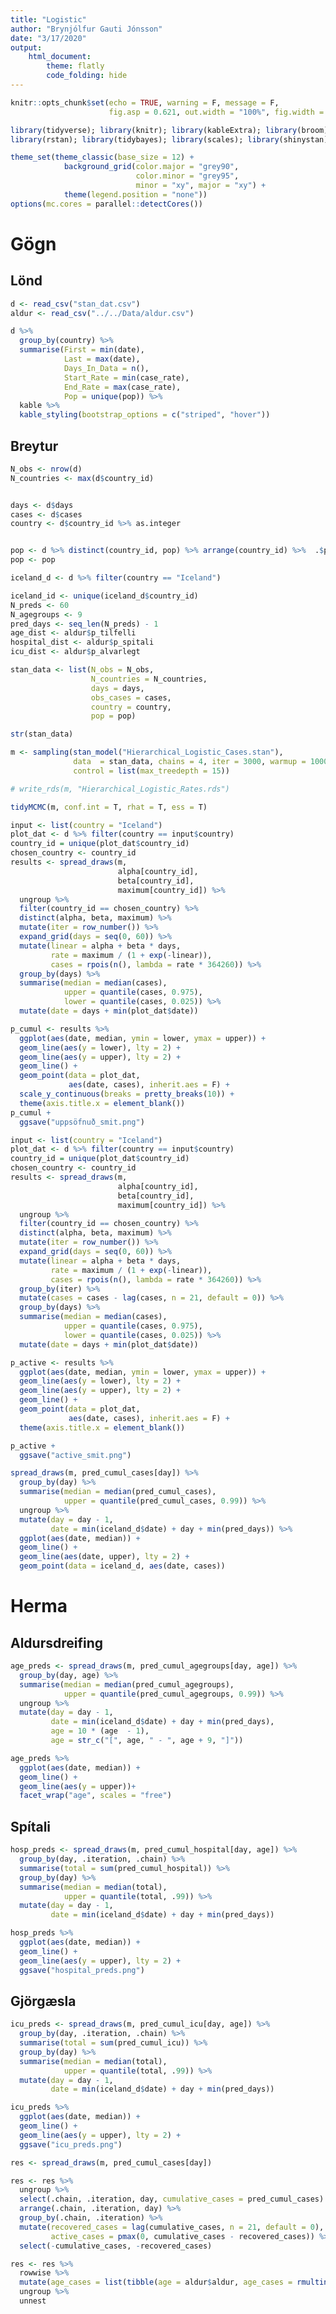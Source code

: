```yaml
---
title: "Logistic"
author: "Brynjólfur Gauti Jónsson"
date: "3/17/2020"
output: 
    html_document:
        theme: flatly
        code_folding: hide
---
```


```r
knitr::opts_chunk$set(echo = TRUE, warning = F, message = F, 
                      fig.asp = 0.621, out.width = "100%", fig.width = 8)

library(tidyverse); library(knitr); library(kableExtra); library(broom); library(cowplot); 
library(rstan); library(tidybayes); library(scales); library(shinystan)

theme_set(theme_classic(base_size = 12) + 
            background_grid(color.major = "grey90", 
                            color.minor = "grey95", 
                            minor = "xy", major = "xy") +
            theme(legend.position = "none"))
options(mc.cores = parallel::detectCores())
```


# Gögn

## Lönd

```r
d <- read_csv("stan_dat.csv")
aldur <- read_csv("../../Data/aldur.csv")

d %>% 
  group_by(country) %>% 
  summarise(First = min(date),
            Last = max(date),
            Days_In_Data = n(),
            Start_Rate = min(case_rate),
            End_Rate = max(case_rate),
            Pop = unique(pop)) %>% 
  kable %>% 
  kable_styling(bootstrap_options = c("striped", "hover"))
```


## Breytur

```r
N_obs <- nrow(d)
N_countries <- max(d$country_id)


days <- d$days
cases <- d$cases
country <- d$country_id %>% as.integer


pop <- d %>% distinct(country_id, pop) %>% arrange(country_id) %>%  .$pop
pop <- pop

iceland_d <- d %>% filter(country == "Iceland")

iceland_id <- unique(iceland_d$country_id)
N_preds <- 60
N_agegroups <- 9
pred_days <- seq_len(N_preds) - 1
age_dist <- aldur$p_tilfelli
hospital_dist <- aldur$p_spitali
icu_dist <- aldur$p_alvarlegt

stan_data <- list(N_obs = N_obs,
                  N_countries = N_countries,
                  days = days, 
                  obs_cases = cases, 
                  country = country,
                  pop = pop)
```

```r
str(stan_data)
```


```r
m <- sampling(stan_model("Hierarchical_Logistic_Cases.stan"), 
              data  = stan_data, chains = 4, iter = 3000, warmup = 1000,
              control = list(max_treedepth = 15))

# write_rds(m, "Hierarchical_Logistic_Rates.rds")
```

```r
tidyMCMC(m, conf.int = T, rhat = T, ess = T)
```


```r
input <- list(country = "Iceland")
plot_dat <- d %>% filter(country == input$country)
country_id = unique(plot_dat$country_id)
chosen_country <- country_id
results <- spread_draws(m, 
                        alpha[country_id],
                        beta[country_id], 
                        maximum[country_id]) %>% 
  ungroup %>% 
  filter(country_id == chosen_country) %>% 
  distinct(alpha, beta, maximum) %>% 
  mutate(iter = row_number()) %>% 
  expand_grid(days = seq(0, 60)) %>% 
  mutate(linear = alpha + beta * days,
         rate = maximum / (1 + exp(-linear)),
         cases = rpois(n(), lambda = rate * 364260)) %>% 
  group_by(days) %>% 
  summarise(median = median(cases),
            upper = quantile(cases, 0.975),
            lower = quantile(cases, 0.025)) %>% 
  mutate(date = days + min(plot_dat$date))

p_cumul <- results %>% 
  ggplot(aes(date, median, ymin = lower, ymax = upper)) +
  geom_line(aes(y = lower), lty = 2) +
  geom_line(aes(y = upper), lty = 2) +
  geom_line() +
  geom_point(data = plot_dat,
             aes(date, cases), inherit.aes = F) +
  scale_y_continuous(breaks = pretty_breaks(10)) +
  theme(axis.title.x = element_blank())
p_cumul +
  ggsave("uppsöfnuð_smit.png")
```

```r
input <- list(country = "Iceland")
plot_dat <- d %>% filter(country == input$country)
country_id = unique(plot_dat$country_id)
chosen_country <- country_id
results <- spread_draws(m, 
                        alpha[country_id],
                        beta[country_id], 
                        maximum[country_id]) %>% 
  ungroup %>% 
  filter(country_id == chosen_country) %>% 
  distinct(alpha, beta, maximum) %>% 
  mutate(iter = row_number()) %>% 
  expand_grid(days = seq(0, 60)) %>% 
  mutate(linear = alpha + beta * days,
         rate = maximum / (1 + exp(-linear)),
         cases = rpois(n(), lambda = rate * 364260)) %>% 
  group_by(iter) %>% 
  mutate(cases = cases - lag(cases, n = 21, default = 0)) %>% 
  group_by(days) %>% 
  summarise(median = median(cases),
            upper = quantile(cases, 0.975),
            lower = quantile(cases, 0.025)) %>% 
  mutate(date = days + min(plot_dat$date))

p_active <- results %>% 
  ggplot(aes(date, median, ymin = lower, ymax = upper)) +
  geom_line(aes(y = lower), lty = 2) +
  geom_line(aes(y = upper), lty = 2) +
  geom_line() +
  geom_point(data = plot_dat,
             aes(date, cases), inherit.aes = F) +
  theme(axis.title.x = element_blank())

p_active +
  ggsave("active_smit.png")
```

```r
spread_draws(m, pred_cumul_cases[day]) %>% 
  group_by(day) %>% 
  summarise(median = median(pred_cumul_cases),
            upper = quantile(pred_cumul_cases, 0.99)) %>% 
  ungroup %>% 
  mutate(day = day - 1,
         date = min(iceland_d$date) + day + min(pred_days)) %>% 
  ggplot(aes(date, median)) +
  geom_line() +
  geom_line(aes(date, upper), lty = 2) +
  geom_point(data = iceland_d, aes(date, cases))
```


# Herma

## Aldursdreifing

```r
age_preds <- spread_draws(m, pred_cumul_agegroups[day, age]) %>% 
  group_by(day, age) %>% 
  summarise(median = median(pred_cumul_agegroups),
            upper = quantile(pred_cumul_agegroups, 0.99)) %>% 
  ungroup %>% 
  mutate(day = day - 1,
         date = min(iceland_d$date) + day + min(pred_days),
         age = 10 * (age  - 1),
         age = str_c("[", age, " - ", age + 9, "]"))

age_preds %>% 
  ggplot(aes(date, median)) +
  geom_line() +
  geom_line(aes(y = upper))+ 
  facet_wrap("age", scales = "free")
```


## Spítali

```r
hosp_preds <- spread_draws(m, pred_cumul_hospital[day, age]) %>% 
  group_by(day, .iteration, .chain) %>% 
  summarise(total = sum(pred_cumul_hospital)) %>% 
  group_by(day) %>% 
  summarise(median = median(total),
            upper = quantile(total, .99)) %>% 
  mutate(day = day - 1,
         date = min(iceland_d$date) + day + min(pred_days))

hosp_preds %>% 
  ggplot(aes(date, median)) +
  geom_line() +
  geom_line(aes(y = upper), lty = 2) +
  ggsave("hospital_preds.png")
```

## Gjörgæsla

```r
icu_preds <- spread_draws(m, pred_cumul_icu[day, age]) %>% 
  group_by(day, .iteration, .chain) %>% 
  summarise(total = sum(pred_cumul_icu)) %>% 
  group_by(day) %>% 
  summarise(median = median(total),
            upper = quantile(total, .99)) %>% 
  mutate(day = day - 1,
         date = min(iceland_d$date) + day + min(pred_days))

icu_preds %>% 
  ggplot(aes(date, median)) +
  geom_line() +
  geom_line(aes(y = upper), lty = 2) +
  ggsave("icu_preds.png")
```

```r
res <- spread_draws(m, pred_cumul_cases[day])

res <- res %>% 
  ungroup %>% 
  select(.chain, .iteration, day, cumulative_cases = pred_cumul_cases) %>% 
  arrange(.chain, .iteration, day) %>% 
  group_by(.chain, .iteration) %>% 
  mutate(recovered_cases = lag(cumulative_cases, n = 21, default = 0),
         active_cases = pmax(0, cumulative_cases - recovered_cases)) %>% 
  select(-cumulative_cases, -recovered_cases)

res <- res %>% 
  rowwise %>% 
  mutate(age_cases = list(tibble(age = aldur$aldur, age_cases = rmultinom(1, active_cases, aldur$p_tilfelli)))) %>% 
  ungroup %>% 
  unnest
```

